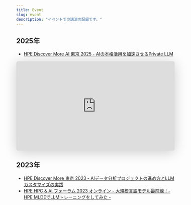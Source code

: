 ```yaml
---
title: Event
slug: event
description: "イベントでの講演の記録です。"
---
```


## 2025年

- [HPE Discover More AI 東京 2025 - AIの本格活用を加速させるPrivate LLM](http://www.hpe.com/jp/discover)

<iframe class="speakerdeck-iframe" frameborder="0" src="https://speakerdeck.com/player/32441673d6f24e75a9b119d597b3d7b6?slide=2" title="AIの本格活用を加速させるPrivate LLM" allowfullscreen="true" style="border: 0px; background: padding-box padding-box rgba(0, 0, 0, 0.1); margin: 0px; padding: 0px; border-radius: 6px; box-shadow: rgba(0, 0, 0, 0.2) 0px 5px 40px; width: 100%; height: auto; aspect-ratio: 560 / 315;" data-ratio="1.7777777777777777"></iframe>

## 2023年

- [HPE Discover More 東京 2023 - AIデータ分析プロジェクトの進め方とLLMカスタマイズの実践](https://www.hpe.com/jp/ja/events/discover-more-tokyo.html)
- [HPE HPC & AI フォーラム 2023 オンライン - 大規模言語モデル最前線！- HPE MLDEでLLMトレーニングをしてみた -](https://h50146.www5.hpe.com/events/seminars/info/hpcai2023.html)
